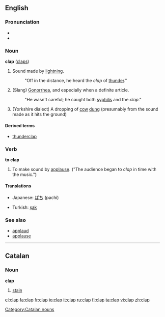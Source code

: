 ==English==

===Pronunciation===
*{{IPA|/klæp/}}
*{{Rhymes|æp}}

===Noun===
'''clap''' ([[claps]])

#Sound made by [[lightning]]. 
#:"Off in the distance, he heard the ''clap'' of [[thunder]]."
#(Slang) [[Gonorrhea]], and especially when a definite article. 
#:"He wasn't careful; he caught both [[syphilis]] and the ''clap''."
#(Yorkshire dialect) A dropping of [[cow]] [[dung]] (presumably from the sound made as it hits the ground)

====Derived terms====
*[[thunderclap]]

===Verb===
'''to clap'''

#To make sound by [[applause]].  ("The audience began to ''clap'' in time with the music.")
====Translations====
{{top}}
*Japanese: [[ぱち]]  (pachi)
{{mid}}
*Turkish: [[şak]]
{{bottom}}

===See also===
*[[applaud]]
*[[applause]]

----

==Catalan==
===Noun===
'''clap'''

# [[stain]]

[[Category:Catalan nouns]]

[[el:clap]]
[[fa:clap]]
[[fr:clap]]
[[io:clap]]
[[it:clap]]
[[ru:clap]]
[[fi:clap]]
[[ta:clap]]
[[vi:clap]]
[[zh:clap]]
